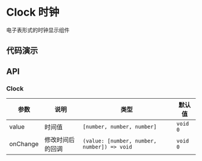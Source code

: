 
# Clock 时钟

电子表形式的时钟显示组件

## 代码演示

<Usage src='/components/clock/basic.tsx' title='基本' description='最简单的用法。' />

## API

### Clock

| 参数     | 说明             | 类型                                        | 默认值   |
| -------- | ---------------- | ------------------------------------------- | -------- |
| value    | 时间值           | `[number, number, number]`                  | `void 0` |
| onChange | 修改时间后的回调 | `(value: [number, number, number]) => void` | `void 0` |

